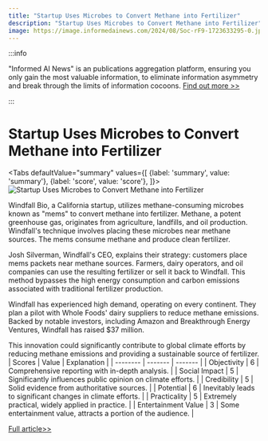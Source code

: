 ```yaml
---
title: "Startup Uses Microbes to Convert Methane into Fertilizer"
description: "Startup Uses Microbes to Convert Methane into Fertilizer"
image: https://image.informedainews.com/2024/08/Soc-rF9-1723633295-0.jpg
---
```



:::info

"Informed AI News" is an publications aggregation platform, ensuring you only gain the most valuable information, to eliminate information asymmetry and break through the limits of information cocoons.  [Find out more >>](/)

:::

# Startup Uses Microbes to Convert Methane into Fertilizer


<Tabs
	defaultValue="summary"
	values={[
	{label: 'summary', value: 'summary'},
	{label: 'score', value: 'score'},
]}>
<TabItem value="summary">
<img
  src="https://image.informedainews.com/2024/08/Soc-rF9-1723633295-0.jpg"
  alt="Startup Uses Microbes to Convert Methane into Fertilizer"
/>



Windfall Bio, a California startup, utilizes methane-consuming microbes known as "mems" to convert methane into fertilizer. Methane, a potent greenhouse gas, originates from agriculture, landfills, and oil production. Windfall's technique involves placing these microbes near methane sources. The mems consume methane and produce clean fertilizer.

Josh Silverman, Windfall's CEO, explains their strategy: customers place mems packets near methane sources. Farmers, dairy operators, and oil companies can use the resulting fertilizer or sell it back to Windfall. This method bypasses the high energy consumption and carbon emissions associated with traditional fertilizer production.

Windfall has experienced high demand, operating on every continent. They plan a pilot with Whole Foods' dairy suppliers to reduce methane emissions. Backed by notable investors, including Amazon and Breakthrough Energy Ventures, Windfall has raised $37 million.

This innovation could significantly contribute to global climate efforts by reducing methane emissions and providing a sustainable source of fertilizer.
</TabItem>
<TabItem value="score">
	| Scores     | Value   | Explanation |
	| -------- | ------- | ------- |
	| Objectivity  | 6    | Comprehensive reporting with in-depth analysis.    |
	| Social Impact | 5     | Significantly influences public opinion on climate efforts.    |
	| Credibility    | 5    | Solid evidence from authoritative sources.    |
	| Potential    | 6    | Inevitably leads to significant changes in climate efforts.    |
	| Practicality    | 5    | Extremely practical, widely applied in practice.    |
	| Entertainment Value    | 3    | Some entertainment value, attracts a portion of the audience.    |
</TabItem>
</Tabs>

[Full article>>](https://www.cnbc.com/2024/08/13/this-startup-will-sell-methane-eating-microbes-to-whole-foods.html)
